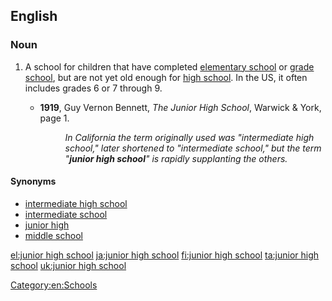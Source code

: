 ==English==
{{wikipedia}}

===Noun===
{{en-noun|sg=[[junior]] [[high]] [[school]]}}

# {{education}} A school for children that have completed [[elementary school]] or [[grade school]], but are not yet old enough for [[high school]]. In the US, it often includes grades 6 or 7 through 9.
#* '''1919''', Guy Vernon Bennett, ''The Junior High School'', Warwick & York, page 1.
#*:''In California the term originally used was "intermediate high school," later shortened to "intermediate school," but the term "'''junior high school'''" is rapidly supplanting the others. ''

====Synonyms====
* [[intermediate high school]]
* [[intermediate school]]
* [[junior high]]
* [[middle school]]

[[el:junior high school]]
[[ja:junior high school]]
[[fi:junior high school]]
[[ta:junior high school]]
[[uk:junior high school]]

[[Category:en:Schools]]